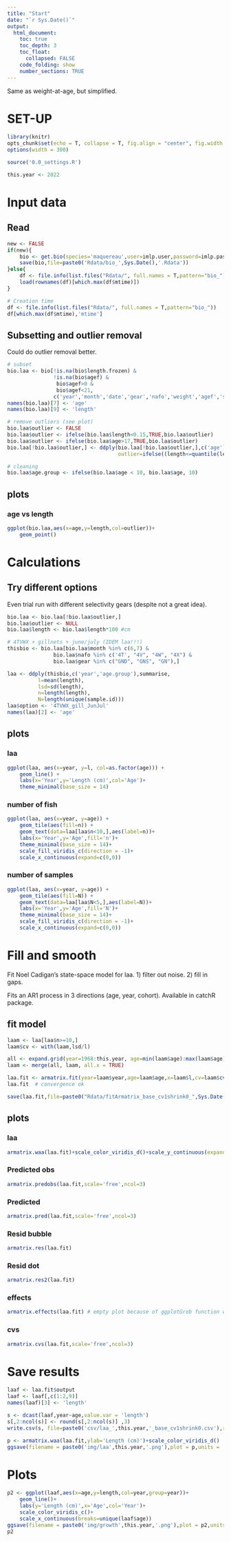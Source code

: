 ```yaml
---
title: "Start"
date: "`r Sys.Date()`"
output:
  html_document:
    toc: true
    toc_depth: 3
    toc_float:
      collapsed: FALSE
    code_folding: show
    number_sections: TRUE
---
```


Same as weight-at-age, but simplified.

# SET-UP

```r
library(knitr)
opts_chunk$set(echo = T, collapse = T, fig.align = "center", fig.width = 9, fig.height = 6)
options(width = 300)
```    

```r
source('0.0_settings.R')

this.year <- 2022
```

# Input data
## Read
```r
new <- FALSE
if(new){
    bio <- get.bio(species='maquereau',user=imlp.user,password=imlp.pass)
    save(bio,file=paste0('Rdata/bio_',Sys.Date(),'.Rdata'))
}else{
    df <- file.info(list.files("Rdata/", full.names = T,pattern="bio_"))
    load(rownames(df)[which.max(df$mtime)])
}

# Creation time
df <- file.info(list.files("Rdata/", full.names = T,pattern="bio_"))
df[which.max(df$mtime),'mtime']

```

## Subsetting and outlier removal
Could do outlier removal better.
```r
# subset
bio.laa <- bio[!is.na(bio$length.frozen) & 
               !is.na(bio$agef) & 
                bio$agef>0 & 
                bio$agef<21,
               c('year','month','date','gear','nafo','weight','agef','sample.id','length.frozen')]
names(bio.laa)[7] <- 'age'
names(bio.laa)[9] <- 'length'

# remove outliers (see plot)
bio.laa$outlier <- FALSE
bio.laa$outlier <- ifelse(bio.laa$length<0.15,TRUE,bio.laa$outlier)              # less than 315cm
bio.laa$outlier <- ifelse(bio.laa$age>17,TRUE,bio.laa$outlier)                   # at least 4 out of 6 age 18 have wrong length AND weight
bio.laa[!bio.laa$outlier,] <- ddply(bio.laa[!bio.laa$outlier,],c('age'),transform,
                                    outlier=ifelse((length<=quantile(length,0.0001)|length>=quantile(length,0.9999)),TRUE,outlier))  # quick and dirty way to remove extremes

# cleaning
bio.laa$age.group <- ifelse(bio.laa$age < 10, bio.laa$age, 10)
```

## plots {.tabset}

### age vs length
```r
ggplot(bio.laa,aes(x=age,y=length,col=outlier))+
    geom_point()
```

# Calculations
## Try different options 
Even trial run with different selectivity gears (despite not a great idea).
```r
bio.laa <- bio.laa[!bio.laa$outlier,]
bio.laa$outlier <- NULL
bio.laa$length <- bio.laa$length*100 #cm

# 4TVWX + gillnets + june/july (IDEM laa!!!)
thisbio <- bio.laa[bio.laa$month %in% c(6,7) &
               bio.laa$nafo %in% c('4T', "4V", "4W", "4X") &
               bio.laa$gear %in% c("GND", "GNS", "GN"),]

laa <- ddply(thisbio,c('year','age.group'),summarise,
          l=mean(length),
          lsd=sd(length),
          n=length(length),
          N=length(unique(sample.id)))
laa$option <- '4TVWX_gill_JunJul'
names(laa)[2] <- 'age'

```


## plots {.tabset}

### laa
```r
ggplot(laa, aes(x=year, y=l, col=as.factor(age))) + 
    geom_line() + 
    labs(x='Year',y='Length (cm)',col='Age')+
    theme_minimal(base_size = 14) 
```

### number of fish
```r
ggplot(laa, aes(x=year, y=age)) + 
    geom_tile(aes(fill=n)) + 
    geom_text(data=laa[laa$n<10,],aes(label=n))+
    labs(x='Year',y='Age',fill='n')+
    theme_minimal(base_size = 14)+
    scale_fill_viridis_c(direction = -1)+
    scale_x_continuous(expand=c(0,0))
```

### number of samples
```r
ggplot(laa, aes(x=year, y=age)) + 
    geom_tile(aes(fill=N)) + 
    geom_text(data=laa[laa$N<5,],aes(label=N))+
    labs(x='Year',y='Age',fill='N')+
    theme_minimal(base_size = 14)+
    scale_fill_viridis_c(direction = -1)+
    scale_x_continuous(expand=c(0,0))
```
# Fill and smooth 

Fit Noel Cadigan's state-space model for laa.
1) filter out noise.
2) fill in gaps.

Fits an AR1 process in 3 directions (age, year, cohort). Available in catchR package.

## fit model
```r
laam <- laa[laa$n>=10,]
laam$cv <- with(laam,lsd/l)

all <- expand.grid(year=1968:this.year, age=min(laam$age):max(laam$age))
laam <- merge(all, laam, all.x = TRUE)

laa.fit <- armatrix.fit(year=laam$year,age=laam$age,x=laam$l,cv=laam$cv,shrink.cv = 0)
laa.fit  # convergence ok

save(laa.fit,file=paste0("Rdata/fitArmatrix_base_cv1shrink0_",Sys.Date(),".Rdata"))
```

## plots {.tabset}

### laa
```r
armatrix.waa(laa.fit)+scale_color_viridis_d()+scale_y_continuous(expand=c(0,0))
```

### Predicted obs
```r
armatrix.predobs(laa.fit,scale='free',ncol=3)
```

### Predicted
```r
armatrix.pred(laa.fit,scale='free',ncol=3)
```

### Resid bubble
```r
armatrix.res(laa.fit)
```

### Resid dot
```r
armatrix.res2(laa.fit)
```

### effects
```r
armatrix.effects(laa.fit) # empty plot because of ggplotGrob function within (used to align plots)
```

### cvs
```r
armatrix.cvs(laa.fit,scale='free',ncol=3)
```

# Save results
```r
laaf <- laa.fit$output
laaf <- laaf[,c(1:2,9)]
names(laaf)[3] <- 'length'

s <- dcast(laaf,year~age,value.var = 'length')
s[,2:ncol(s)] <- round(s[,2:ncol(s)] ,3)
write.csv(s, file=paste0('csv/laa_',this.year,'_base_cv1shrink0.csv'),row.names = FALSE)

p <- armatrix.waa(laa.fit,ylab='Length (cm)')+scale_color_viridis_d()
ggsave(filename = paste0('img/laa',this.year,'.png'),plot = p,units = 'cm',height = 8,width = 14)
```

# Plots
```r
p2 <- ggplot(laaf,aes(x=age,y=length,col=year,group=year))+
    geom_line()+
    labs(y='Length (cm)',x='Age',col='Year')+
    scale_color_viridis_c()+
    scale_x_continuous(breaks=unique(laaf$age))
ggsave(filename = paste0('img/growth',this.year,'.png'),plot = p2,units = 'cm',height = 8,width = 14)
p2
```